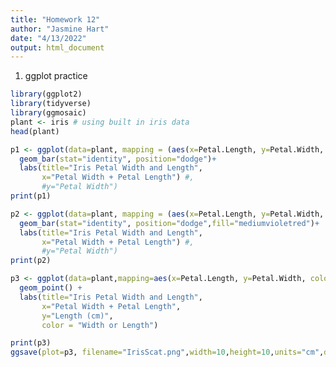 ```yaml
---
title: "Homework 12"
author: "Jasmine Hart"
date: "4/13/2022"
output: html_document
---
```


1. ggplot practice
```r
library(ggplot2)
library(tidyverse)
library(ggmosaic)
plant <- iris # using built in iris data
head(plant)

p1 <- ggplot(data=plant, mapping = (aes(x=Petal.Length, y=Petal.Width, fill=Petal.Length))) +
  geom_bar(stat="identity", position="dodge")+
  labs(title="Iris Petal Width and Length",
       x="Petal Width + Petal Length") #,
       #y="Petal Width")
print(p1)

p2 <- ggplot(data=plant, mapping = (aes(x=Petal.Length, y=Petal.Width, fill=Petal.Length))) +
  geom_bar(stat="identity", position="dodge",fill="mediumvioletred")+
  labs(title="Iris Petal Width and Length",
       x="Petal Width + Petal Length") #,
       #y="Petal Width")
print(p2)

p3 <- ggplot(data=plant,mapping=aes(x=Petal.Length, y=Petal.Width, color=Petal.Length)) +
  geom_point() +
  labs(title="Iris Petal Width and Length",
       x="Petal Width + Petal Length",
       y="Length (cm)",
       color = "Width or Length")

print(p3)
ggsave(plot=p3, filename="IrisScat.png",width=10,height=10,units="cm",device="png")
```
